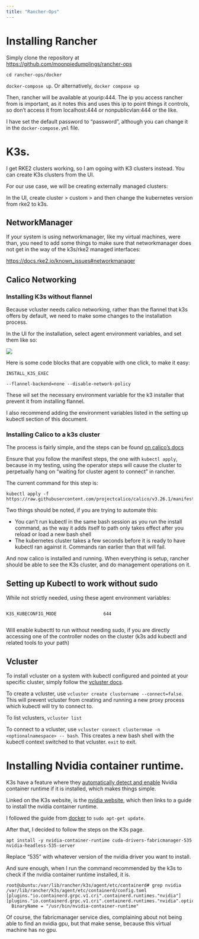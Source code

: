 ```yaml
---
title: "Rancher-Ops"
---
```


# Installing Rancher

Simply clone the repository at <https://github.com/moonpiedumplings/rancher-ops>

`cd rancher-ops/docker`

`docker-compose up`. Or alternatively, `docker compose up`

Then, rancher will be available at yourip:444. The ip you access rancher from is important, as it notes this and uses this ip to point things it controls, so don't access it from localhost:444 or nonpublicvlan:444 or the like.

I have set the default password to "password", although you can change it in the `docker-compose.yml` file. 

# K3s. 

I get RKE2 clusters working, so I am ogoing with K3 clusters instead. You can create K3s clusters from the UI. 

For our use case, we will be creating externally managed clusters:

In the UI, create cluster > custom > and then change the kubernetes version from rke2 to k3s. 

## NetworkManager

If your system is using networkmanager, like my virtual machines, were than,  you need to add some things to make sure that networkmanager does not get in the way of the k3s/rke2 managed interfaces:

<https://docs.rke2.io/known_issues#networkmanager>


## Calico Networking

### Installing K3s without flannel

Because vcluster needs calico networking, rather than the flannel that k3s offers by default, we need to make some changes to the installation process. 

In the UI for the installation, select agent environment variables, and set them like so:

![](images/agentvars.jpg)

Here is some code blocks that are copyable with one click, to make it easy:

```.default
INSTALL_K3S_EXEC
```
```.default
--flannel-backend=none --disable-network-policy
```

These wil set the necessary environment variable for the k3 installer that prevent it from installing flannel.

I also recommend adding the environment variables listed in the setting up kubectl section of this document. 

### Installing Calico to a k3s cluster

The process is fairly simple, and the steps can be found [on calico's docs](https://docs.tigera.io/calico/latest/getting-started/kubernetes/k3s/multi-node-install#install-calico)

Ensure that you follow the manifest steps, the one with `kubectl apply`, because in my testing, using the operator steps will cause the cluster to perpetually hang on "waiting for cluster agent to connect" in rancher. 

The current command for this step is:

```.default
kubectl apply -f https://raw.githubusercontent.com/projectcalico/calico/v3.26.1/manifests/calico.yaml
```

Two things should be noted, if you are trying to automate this:

* You can't run kubectl in the same bash session as you run the install command, as the way it adds itself to path only takes effect after you reload or load a new bash shell
* The kubernetes cluster takes a few seconds before it is ready to have kubectl ran against it. Commands ran earlier than that will fail.

And now calico is installed and running. When everything is setup, rancher should be able to see the K3s cluster, and do management operations on it.



## Setting up Kubectl to work without sudo

While not strictly needed, using these agent environment variables:

:::: {.columns}

::: {.column width="45%"}
```.default
K3S_KUBECONFIG_MODE
```
:::

::: {.column width="45%"}
```.default
644
```
:::

::::

Will enable kubecttl to run without needing sudo, if you are directly accessing one of the controller nodes on the cluster (k3s add kubectl and related tools to your path)


## Vcluster

To install vcluster on a system with kubectl configured and pointed at your specific cluster, simply follow the [vcluster docs](https://www.vcluster.com/docs/getting-started/setup).

To create a vcluster, use `vcluster create clustername --connect=false`. This will prevent vcluster from creating and running a new proxy process which kubectl will try to connect to.

To list vclusters, `vcluster list`

To connect to a vcluster, use `vcluster connect clusternmae -n <optionalnamespace> -- bash`. This creates a new bash shell with the kubectl context switched to that vcluster. `exit` to exit. 

# Installing Nvidia container runtime.

K3s have a feature where they [automatically detect and enable](https://docs.k3s.io/advanced#nvidia-container-runtime-support) Nvidia container runtime if it is installed, which makes things simple.


Linked on the K3s website, is the [nvidia website](https://nvidia.github.io/libnvidia-container/), which then links to a guide to install the nvidia container runtime.

I followed the guide from [docker](https://docs.nvidia.com/datacenter/cloud-native/container-toolkit/latest/install-guide.html#docker) to `sudo apt-get update`. 

After that, I decided to follow the steps on the K3s page. 

```.default
apt install -y nvidia-container-runtime cuda-drivers-fabricmanager-535 nvidia-headless-535-server
```

Replace "535" with whatever version of the nvidia driver you want to install. 

And sure enough, when I run the command recommended by the k3s to check if the nvidia container runtime installed, it is.

```.default
root@ubuntu:/var/lib/rancher/k3s/agent/etc/containerd# grep nvidia /var/lib/rancher/k3s/agent/etc/containerd/config.toml
[plugins."io.containerd.grpc.v1.cri".containerd.runtimes."nvidia"]
[plugins."io.containerd.grpc.v1.cri".containerd.runtimes."nvidia".options]
  BinaryName = "/usr/bin/nvidia-container-runtime"
```

Of course, the fabricmanager service dies, complaining about not being able to find an nvidia gpu, but that make sense, because this virtual machine has no gpu. 





